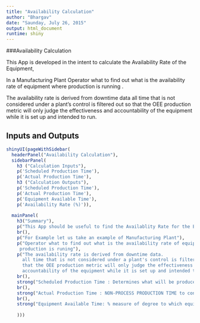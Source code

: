 ```yaml
---
title: "Availability Calculation"
author: "Bhargav"
date: "Saunday, July 26, 2015"
output: html_document
runtime: shiny
---
```


###Availability Calculation

This App is developed in the intent to calculate the Availability Rate of the Equipment,

In a Manufacturing Plant Operator what to find out what is the availability rate of equipment 
where production is running .

The availability rate is derived from downtime data  all time that is not considered under a plant's control is filtered out so that the OEE production metric will only judge the effectiveness and accountability of the equipment while it is set up and intended to run.


## Inputs and Outputs


```r
shinyUI(pageWithSidebar( 
  headerPanel("Availability Calculation"), 
  sidebarPanel(
    h3 ("Calculation Inputs"),
    p('Scheduled Production Time'),
    p('Actual Production Time'),
    h3 ("Calculation Outputs"),
    p('Scheduled Production Time'),
    p('Actual Production Time'), 
    p('Equipment Available Time'),
    p('Availability Rate (%)')),
  
  mainPanel(
    h3("Summary"),
    p("This App should be useful to find the Availablity Rate for the Equipment"),
    br(),
    p("For Example let us take an example of Manufacturing Plant"),
    p("Operator what to find out what is the availability rate of equipment where 
     production is runing"),
    p("The availability rate is derived from downtime data.
      all time that is not considered under a plant's control is filtered out so
      that the OEE production metric will only judge the effectiveness and
      accountability of the equipment while it is set up and intended to run."),
    br(),
    strong("Scheduled Production Time : Determines what will be produced"),
    br(),
    strong("Actual Production Time : NON-PROCESS PRODUCTION TIME to constitute total PRODUCTION TIME"),
    br(),
    strong("Equipment Available Time: % measure of degree to which equipment is operable")
    
    )))
```





